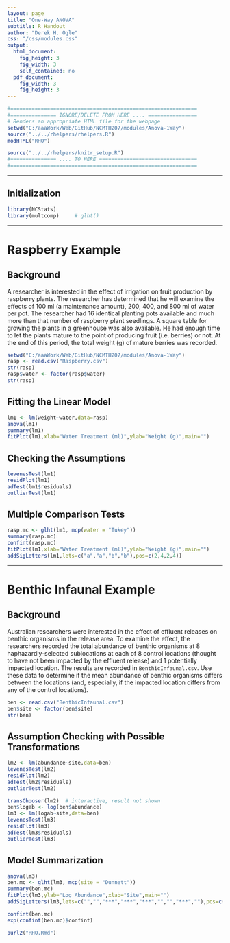 ```yaml
---
layout: page
title: "One-Way ANOVA"
subtitle: R Handout
author: "Derek H. Ogle"
css: "/css/modules.css"
output:
  html_document:
    fig_height: 3
    fig_width: 3
    self_contained: no
  pdf_document:
    fig_width: 3
    fig_height: 3
---
```


```r
#=============================================================
#=============== IGNORE/DELETE FROM HERE .... ================
# Renders an appropriate HTML file for the webpage
setwd("C:/aaaWork/Web/GitHub/NCMTH207/modules/Anova-1Way")
source("../../rhelpers/rhelpers.R")
modHTML("RHO")
```

```r
source("../../rhelpers/knitr_setup.R")
#=============== .... TO HERE ================================
#=============================================================
```
----

## Initialization

```r
library(NCStats)
library(multcomp)     # glht()
```

----

# Raspberry Example
## Background

A researcher is interested in the effect of irrigation on fruit production by raspberry plants.  The researcher has determined that he will examine the effects of 100 ml (a maintenance amount), 200, 400, and 800 ml of water per pot.  The researcher had 16 identical planting pots available and much more than that number of raspberry plant seedlings.  A square table for growing the plants in a greenhouse was also available.  He had enough time to let the plants mature to the point of producing fruit (i.e. berries) or not.  At the end of this period, the total weight (g) of mature berries was recorded.

```r
setwd("C:/aaaWork/Web/GitHub/NCMTH207/modules/Anova-1Way")
rasp <- read.csv("Raspberry.csv")
str(rasp)
rasp$water <- factor(rasp$water)
str(rasp)
```

## Fitting the Linear Model
```r
lm1 <- lm(weight~water,data=rasp)
anova(lm1)
summary(lm1)
fitPlot(lm1,xlab="Water Treatment (ml)",ylab="Weight (g)",main="")
```

## Checking the Assumptions
```r
levenesTest(lm1)
residPlot(lm1)
adTest(lm1$residuals)
outlierTest(lm1)
```

## Multiple Comparison Tests
```r
rasp.mc <- glht(lm1, mcp(water = "Tukey"))
summary(rasp.mc)
confint(rasp.mc)
fitPlot(lm1,xlab="Water Treatment (ml)",ylab="Weight (g)",main="")
addSigLetters(lm1,lets=c("a","a","b","b"),pos=c(2,4,2,4))
```

----

# Benthic Infaunal Example
## Background

Australian researchers were interested in the effect of effluent releases on benthic organisms in the release area.  To examine the effect, the researchers recorded the total abundance of benthic organisms at 8 haphazardly-selected sublocations at each of 8 control locations (thought to have not been impacted by the effluent release) and 1 potentially impacted location.  The results are recorded in `BenthicInfaunal.csv`.  Use these data to determine if the mean abundance of benthic organisms differs between the locations (and, especially, if the impacted location differs from any of the control locations).

```r
ben <- read.csv("BenthicInfaunal.csv")
ben$site <- factor(ben$site)
str(ben)
```

## Assumption Checking with Possible Transformations
```r
lm2 <- lm(abundance~site,data=ben)
levenesTest(lm2)
residPlot(lm2)
adTest(lm2$residuals)
outlierTest(lm2)
```

```r
transChooser(lm2)  # interactive, result not shown
ben$logab <- log(ben$abundance)
lm3 <- lm(logab~site,data=ben)
levenesTest(lm3)
residPlot(lm3)
adTest(lm3$residuals)
outlierTest(lm3)
```

## Model Summarization
```r
anova(lm3)
ben.mc <- glht(lm3, mcp(site = "Dunnett"))
summary(ben.mc)
fitPlot(lm3,ylab="Log Abundance",xlab="Site",main="")
addSigLetters(lm3,lets=c("","","***","***","***","","","***",""),pos=c(2,4,2,4,2,2,4,2,4))
```

```r
confint(ben.mc)
exp(confint(ben.mc)$confint)

```

```r
purl2("RHO.Rmd")
```
